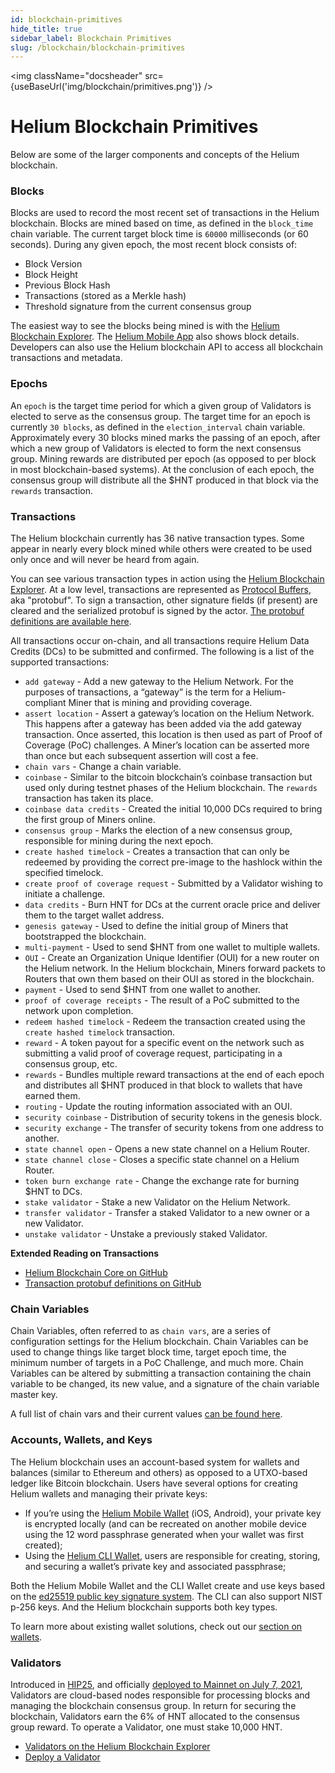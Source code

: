 ```yaml
---
id: blockchain-primitives
hide_title: true
sidebar_label: Blockchain Primitives
slug: /blockchain/blockchain-primitives
---
```



<img className="docsheader" src={useBaseUrl('img/blockchain/primitives.png')} />

# Helium Blockchain Primitives

Below are some of the larger components and concepts of the Helium blockchain.

### Blocks

Blocks are used to record the most recent set of transactions in the Helium blockchain. Blocks are
mined based on time, as defined in the `block_time` chain variable. The current target block time is
`60000` milliseconds (or 60 seconds). During any given epoch, the most recent block consists of:

- Block Version
- Block Height
- Previous Block Hash
- Transactions (stored as a Merkle hash)
- Threshold signature from the current consensus group

The easiest way to see the blocks being mined is with the
[Helium Blockchain Explorer](https://explorer.helium.com/). The
[Helium Mobile App](https://helium.com/app) also shows block details. Developers can also use the
Helium blockchain API to access all blockchain transactions and metadata.

### Epochs

An `epoch` is the target time period for which a given group of Validators is elected to serve as
the consensus group. The target time for an epoch is currently `30 blocks`, as defined in the
`election_interval` chain variable. Approximately every 30 blocks mined marks the passing of an
epoch, after which a new group of Validators is elected to form the next consensus group. Mining
rewards are distributed per epoch (as opposed to per block in most blockchain-based systems). At the
conclusion of each epoch, the consensus group will distribute all the $HNT produced in that block
via the `rewards` transaction.

### Transactions

The Helium blockchain currently has 36 native transaction types. Some appear in nearly every block
mined while others were created to be used only once and will never be heard from again.

You can see various transaction types in action using the
[Helium Blockchain Explorer](https://explorer.helium.com/). At a low level, transactions are
represented as [Protocol Buffers](https://developers.google.com/protocol-buffers), aka "protobuf".
To sign a transaction, other signature fields (if present) are cleared and the serialized protobuf
is signed by the actor.
[The protobuf definitions are available here](https://github.com/helium/proto).

All transactions occur on-chain, and all transactions require Helium Data Credits (DCs) to be
submitted and confirmed. The following is a list of the supported transactions:

- `add gateway` - Add a new gateway to the Helium Network. For the purposes of transactions, a
  “gateway” is the term for a Helium-compliant Miner that is mining and providing coverage.
- `assert location` - Assert a gateway’s location on the Helium Network. This happens after a
  gateway has been added via the add gateway transaction. Once asserted, this location is then used
  as part of Proof of Coverage (PoC) challenges. A Miner’s location can be asserted more than once
  but each subsequent assertion will cost a fee.
- `chain vars` - Change a chain variable.
- `coinbase` - Similar to the bitcoin blockchain’s coinbase transaction but used only during testnet
  phases of the Helium blockchain. The `rewards` transaction has taken its place.
- `coinbase data credits` - Created the initial 10,000 DCs required to bring the first group of
  Miners online.
- `consensus group` - Marks the election of a new consensus group, responsible for mining during the
  next epoch.
- `create hashed timelock` - Creates a transaction that can only be redeemed by providing the
  correct pre-image to the hashlock within the specified timelock.
- `create proof of coverage request` - Submitted by a Validator wishing to initiate a challenge.
- `data credits` - Burn HNT for DCs at the current oracle price and deliver them to the target
  wallet address.
- `genesis gateway` - Used to define the initial group of Miners that bootstrapped the blockchain.
- `multi-payment` - Used to send $HNT from one wallet to multiple wallets.
- `OUI` - Create an Organization Unique Identifier (OUI) for a new router on the Helium network. In
  the Helium blockchain, Miners forward packets to Routers that own them based on their OUI as
  stored in the blockchain.
- `payment` - Used to send $HNT from one wallet to another.
- `proof of coverage receipts` - The result of a PoC submitted to the network upon completion.
- `redeem hashed timelock` - Redeem the transaction created using the `create hashed timelock`
  transaction.
- `reward` - A token payout for a specific event on the network such as submitting a valid proof of
  coverage request, participating in a consensus group, etc.
- `rewards` - Bundles multiple reward transactions at the end of each epoch and distributes all $HNT
  produced in that block to wallets that have earned them.
- `routing` - Update the routing information associated with an OUI.
- `security coinbase` - Distribution of security tokens in the genesis block.
- `security exchange` - The transfer of security tokens from one address to another.
- `state channel open` - Opens a new state channel on a Helium Router.
- `state channel close` - Closes a specific state channel on a Helium Router.
- `token burn exchange rate` - Change the exchange rate for burning $HNT to DCs.
- `stake validator` - Stake a new Validator on the Helium Network.
- `transfer validator` - Transfer a staked Validator to a new owner or a new Validator.
- `unstake validator` - Unstake a previously staked Validator.

**Extended Reading on Transactions**

- [Helium Blockchain Core on GitHub](https://github.com/helium/blockchain-core)
- [Transaction protobuf definitions on GitHub](https://github.com/helium/proto)

### Chain Variables

Chain Variables, often referred to as `chain vars`, are a series of configuration settings for the
Helium blockchain. Chain Variables can be used to change things like target block time, target epoch
time, the minimum number of targets in a PoC Challenge, and much more. Chain Variables can be
altered by submitting a transaction containing the chain variable to be changed, its new value, and
a signature of the chain variable master key.

A full list of chain vars and their current values
[can be found here](https://helium.plus/chain-vars).

### Accounts, Wallets, and Keys

The Helium blockchain uses an account-based system for wallets and balances (similar to Ethereum and
others) as opposed to a UTXO-based ledger like Bitcoin blockchain. Users have several options for
creating Helium wallets and managing their private keys:

- If you’re using the [Helium Mobile Wallet](https://helium.com/app) (iOS, Android), your private
  key is encrypted locally (and can be recreated on another mobile device using the 12 word
  passphrase generated when your wallet was first created);
- Using the [Helium CLI Wallet](https://github.com/helium/helium-wallet-rs), users are responsible
  for creating, storing, and securing a wallet’s private key and associated passphrase;

Both the Helium Mobile Wallet and the CLI Wallet create and use keys based on the
[ed25519 public key signature system](https://ed25519.cr.yp.to/). The CLI can also support NIST
p-256 keys. And the Helium blockchain supports both key types.

To learn more about existing wallet solutions, check out our [section on wallets](/wallets).

### Validators

Introduced in [HIP25](https://github.com/helium/HIP/blob/master/0025-validators.md), and officially
[deployed to Mainnet on July 7, 2021](https://dewialliance.medium.com/validators-are-live-on-the-helium-network-fcf549a5e182),
Validators are cloud-based nodes responsible for processing blocks and managing the blockchain
consensus group. In return for securing the blockchain, Validators earn the 6% of HNT allocated to
the consensus group reward. To operate a Validator, one must stake 10,000 HNT.

- [Validators on the Helium Blockchain Explorer](https://explorer.helium.com/validators)
- [Deploy a Validator](/mine-hnt/validators)

